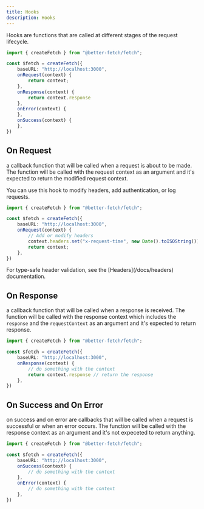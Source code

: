 ```yaml
---
title: Hooks
description: Hooks
---
```


Hooks are functions that are called at different stages of the request lifecycle. 

```ts twoslash title="fetch.ts"
import { createFetch } from "@better-fetch/fetch";

const $fetch = createFetch({
    baseURL: "http://localhost:3000",
    onRequest(context) {
        return context;
    },
    onResponse(context) {
        return context.response
    },
    onError(context) {
    },
    onSuccess(context) {
    },
})

```

## On Request

a callback function that will be called when a request is about to be made. The function will be called with the request context as an argument and it's expected to return the modified request context.

You can use this hook to modify headers, add authentication, or log requests.

```ts twoslash title="fetch.ts"
import { createFetch } from "@better-fetch/fetch";

const $fetch = createFetch({
    baseURL: "http://localhost:3000",
    onRequest(context) {
        // Add or modify headers
        context.headers.set("x-request-time", new Date().toISOString());
        return context;
    },
})
```

<Callout type="info">
For type-safe header validation, see the [Headers](/docs/headers) documentation.
</Callout>

## On Response

a callback function that will be called when a response is received. The function will be called with the response context which includes the `response` and the `requestContext` as an argument and it's expected to return response.


```ts twoslash title="fetch.ts"
import { createFetch } from "@better-fetch/fetch";

const $fetch = createFetch({
    baseURL: "http://localhost:3000",
    onResponse(context) {        
        // do something with the context
        return context.response // return the response
    },
})
```


## On Success and On Error

on success and on error are callbacks that will be called when a request is successful or when an error occurs. The function will be called with the response context as an argument and it's not expeceted to return anything.

```ts twoslash title="fetch.ts"
import { createFetch } from "@better-fetch/fetch";

const $fetch = createFetch({
    baseURL: "http://localhost:3000",
    onSuccess(context) {
        // do something with the context
    },
    onError(context) {
        // do something with the context
    },
})
```